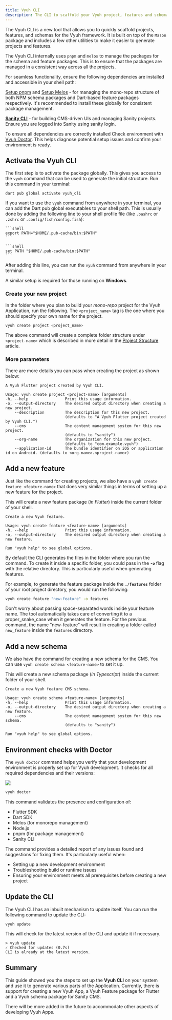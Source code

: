 ```yaml
---
title: Vyuh CLI
description: The CLI to scaffold your Vyuh project, features and schemas
---
```



The Vyuh CLI is a new tool that allows you to quickly scaffold projects,
features, and schemas for the Vyuh framework. It is built on top of the `Mason`
package and includes a few other utilities to make it easier to generate
projects and features.

<Aside type={'note'} title={'PNPM and Melos'}>

The Vyuh CLI internally uses `pnpm` and `melos` to manage the packages for the
schema and feature packages. This is to ensure that the packages are managed in
a consistent way across all the projects.

For seamless functionality, ensure the following dependencies are installed and accessible in your shell path:

[Setup pnpm](https://pnpm.io/installation) and [Setup Melos](https://melos.invertase.dev/getting-started) - for managing the mono-repo structure of both NPM schema packages and Dart-based feature packages respectively. It's recommended to install these globally for consistent package management.

[**Sanity CLI**](https://www.sanity.io/docs/getting-started-with-sanity-cli) - for building CMS-driven UIs and managing Sanity projects. Ensure you are logged into Sanity using sanity login.

To ensure all dependencies are correctly installed Check environment with [Vyuh Doctor](https://pub.dev/packages/vyuh_cli). This helps diagnose potential setup issues and confirm your environment is ready.

</Aside>

## Activate the Vyuh CLI

The first step is to activate the <PubBadge name="vyuh_cli" inline /> package
globally. This gives you access to the `vyuh` command that can be used to
generate the initial structure. Run this command in your terminal:

```shell
dart pub global activate vyuh_cli
```

<Aside type={'tip'} title={'Adding to Shell Path'}>

If you want to use the `vyuh` command from anywhere in your terminal, you can
add the Dart pub global executables to your shell path. This is usually done by
adding the following line to your shell profile file (like `.bashrc` or `.zshrc`
or `.config/fish/config.fish`):

<Tabs>
  <TabItem label={'Bash, Zsh'}>

    ```shell
    export PATH="$HOME/.pub-cache/bin:$PATH"
    ```

  </TabItem>
  <TabItem label={'Fish'}>

    ```shell
    set PATH "$HOME/.pub-cache/bin:$PATH"
    ```

  </TabItem>
</Tabs>

After adding this line, you can run the `vyuh` command from anywhere in your
terminal.

A similar setup is required for those running on **Windows**.

</Aside>

### Create your new project

In the folder where you plan to build your _mono-repo_ project for the Vyuh
Application, run the following. The `<project_name>` tag is the one where you
should specify your own name for the project.

```bash
vyuh create project <project_name>
```

The above command will create a complete folder structure under `<project-name>`
which is described in more detail in the
[Project Structure](/guides/project-structure) article.

### More parameters

There are more details you can pass when creating the project as shown below:

```text title="Create Project" {3}
A Vyuh Flutter project created by Vyuh CLI.

Usage: vyuh create project <project-name> [arguments]
-h, --help                Print this usage information.
-o, --output-directory    The desired output directory when creating a new project.
    --description         The description for this new project.
                          (defaults to "A Vyuh Flutter project created by Vyuh CLI.")
    --cms                 The content management system for this new project.
                          (defaults to "sanity")
    --org-name            The organization for this new project.
                          (defaults to "com.example.vyuh")
    --application-id      The bundle identifier on iOS or application id on Android. (defaults to <org-name>.<project-name>)
```

## Add a new feature

Just like the command for creating projects, we also have a
`vyuh create feature <feature-name>` that does very similar things in terms of
setting up a new feature for the project.

This will create a new feature package (_in Flutter_) inside the current folder
of your shell.

```text title="Create Feature" {3}
Create a new Vyuh feature.

Usage: vyuh create feature <feature-name> [arguments]
-h, --help                Print this usage information.
-o, --output-directory    The desired output directory when creating a new feature.

Run "vyuh help" to see global options.

```

<Aside title={'Custom output folder'}>

By default the CLI generates the files in the folder where you run the command.
To create it inside a specific folder, you could pass in the **`-o`** flag with
the relative directory. This is particularly useful when generating features.

For example, to generate the feature package inside the **`./features`** folder
of your root project directory, you would run the following:

```bash
vyuh create feature "new-feature" -o features
```

Don't worry about passing space-separated words inside your feature name. The
tool automatically takes care of converting it to a proper_snake_case when it
generates the feature. For the previous command, the name "new-feature" will
result in creating a folder called `new_feature` inside the `features`
directory.

</Aside>

## Add a new schema

We also have the command for creating a new schema for the CMS. You can use
`vyuh create schema <feature-name>` to set it up.

This will create a new schema package (_in Typescript_) inside the current
folder of your shell.

```text title="Create Schema" {3}
Create a new Vyuh feature CMS schema.

Usage: vyuh create schema <feature-name> [arguments]
-h, --help                Print this usage information.
-o, --output-directory    The desired output directory when creating a new feature.
    --cms                 The content management system for this new schema.
                          (defaults to "sanity")

Run "vyuh help" to see global options.

```

## Environment checks with Doctor <Badge text="New" />

The `vyuh doctor` command helps you verify that your development environment is
properly set up for Vyuh development. It checks for all required dependencies
and their versions:

![](images/vyuh_cli_doctor.png)

```bash
vyuh doctor
```

This command validates the presence and configuration of:

- Flutter SDK
- Dart SDK
- Melos (for monorepo management)
- Node.js
- pnpm (for package management)
- Sanity CLI

The command provides a detailed report of any issues found and suggestions for
fixing them. It's particularly useful when:

- Setting up a new development environment
- Troubleshooting build or runtime issues
- Ensuring your environment meets all prerequisites before creating a new
  project

## Update the CLI

The Vyuh CLI has an inbuilt mechanism to update itself. You can run the
following command to update the CLI:

```shell
vyuh update
```

This will check for the latest version of the CLI and update it if necessary.

```shell
> vyuh update
✓ Checked for updates (0.7s)
CLI is already at the latest version.

```

## Summary

This guide showed you the steps to set up the **Vyuh CLI** on your system and
use it to generate various parts of the Application. Currently, there is support
for creating a new Vyuh App, a Vyuh Feature package for Flutter and a Vyuh
schema package for Sanity CMS.

There will be more added in the future to accommodate other aspects of
developing Vyuh Apps.
